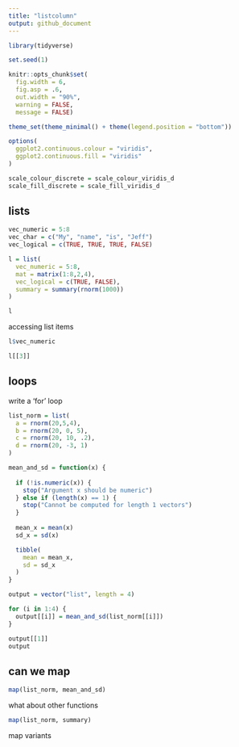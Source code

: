 ```yaml
---
title: "listcolumn"
output: github_document
---
```


```r
library(tidyverse)

set.seed(1)

knitr::opts_chunk$set(
  fig.width = 6,
  fig.asp = .6,
  out.width = "90%",
  warning = FALSE,
  message = FALSE)

theme_set(theme_minimal() + theme(legend.position = "bottom"))

options(
  ggplot2.continuous.colour = "viridis",
  ggplot2.continuous.fill = "viridis"
)

scale_colour_discrete = scale_colour_viridis_d
scale_fill_discrete = scale_fill_viridis_d
```

## lists
```r
vec_numeric = 5:8
vec_char = c("My", "name", "is", "Jeff")
vec_logical = c(TRUE, TRUE, TRUE, FALSE)
```
 
```r
l = list(
  vec_numeric = 5:8,
  mat = matrix(1:8,2,4),
  vec_logical = c(TRUE, FALSE),
  summary = summary(rnorm(1000))
)

l
```
accessing list items

```r
l$vec_numeric

l[[3]]
```
## loops

write a 'for' loop

```r
list_norm = list(
  a = rnorm(20,5,4),
  b = rnorm(20, 0, 5),
  c = rnorm(20, 10, .2),
  d = rnorm(20, -3, 1)
)
```

```r
mean_and_sd = function(x) {
  
  if (!is.numeric(x)) {
    stop("Argument x should be numeric")
  } else if (length(x) == 1) {
    stop("Cannot be computed for length 1 vectors")
  }
  
  mean_x = mean(x)
  sd_x = sd(x)

  tibble(
    mean = mean_x, 
    sd = sd_x
  )
}
```

```r
output = vector("list", length = 4)

for (i in 1:4) {
  output[[i]] = mean_and_sd(list_norm[[i]])
}

output[[1]]
output
```

## can we map 

```r
map(list_norm, mean_and_sd)
```

what about other functions
```r
map(list_norm, summary)
```
map variants


